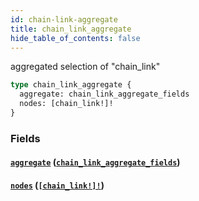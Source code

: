 ```yaml
---
id: chain-link-aggregate
title: chain_link_aggregate
hide_table_of_contents: false
---
```


aggregated selection of "chain_link"

```graphql
type chain_link_aggregate {
  aggregate: chain_link_aggregate_fields
  nodes: [chain_link!]!
}
```

### Fields

#### [`aggregate`](#) ([`chain_link_aggregate_fields`](/07-graphql/objects/chain-link-aggregate-fields))

#### [`nodes`](#) ([`[chain_link!]!`](/07-graphql/objects/chain-link))
